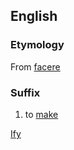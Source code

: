 ==English==
=== Etymology ===
From {{L.}} [[facere]]
=== Suffix ===
#to [[make]]

[[Category:English suffixes|Ify]]